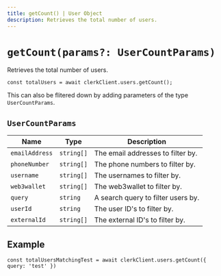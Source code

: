 ```yaml
---
title: getCount() | User Object
description: Retrieves the total number of users.
---
```


# `getCount(params?: UserCountParams)`

Retrieves the total number of users.

```tsx
const totalUsers = await clerkClient.users.getCount();
```

This can also be flitered down by adding parameters of the type `UserCountParams`.

## `UserCountParams`

| Name | Type | Description |
| --- | --- | --- |
| `emailAddress` | `string[]` | The email addresses to filter by. |
| `phoneNumber` | `string[]` | The phone numbers to filter by. |
| `username` | `string[]` | The usernames to filter by. |
| `web3wallet` | `string[]` | The web3wallet to filter by. |
| `query` | `string` | A search query to filter users by. |
| `userId` | `string` | The user ID's to filter by. |
| `externalId` | `string[]` | The external ID's to filter by. |

## Example

```tsx
const totalUsersMatchingTest = await clerkClient.users.getCount({ query: 'test' })
```
